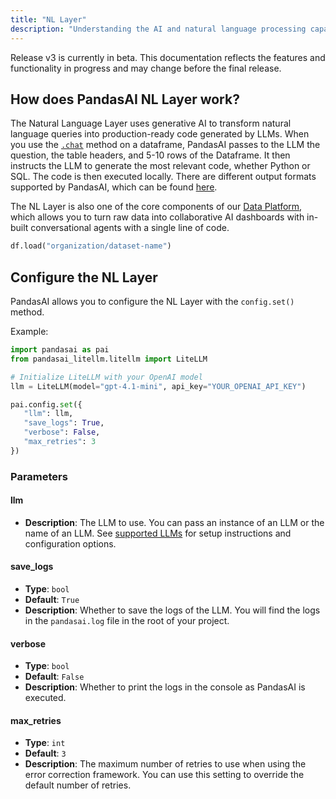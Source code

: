 ```yaml
---
title: "NL Layer"
description: "Understanding the AI and natural language processing capabilities of PandasAI"
---
```


<Note title="Beta Notice">
  Release v3 is currently in beta. This documentation reflects the features and
  functionality in progress and may change before the final release.
</Note>

## How does PandasAI NL Layer work?

The Natural Language Layer uses generative AI to transform natural language queries into production-ready code generated by LLMs.
When you use the [`.chat`](/v3/chat-and-output) method on a dataframe, PandasAI passes to the LLM the question, the table headers, and 5-10 rows of the Dataframe.
It then instructs the LLM to generate the most relevant code, whether Python or SQL. The code is then executed locally.
There are different output formats supported by PandasAI, which can be found [here](/v3/chat-and-output#available-output-formats).

The NL Layer is also one of the core components of our [Data Platform](/v3/ai-dashboards), which allows you to turn raw data into collaborative AI dashboards with in-built conversational agents with a single line of code.

```python
df.load("organization/dataset-name")
```

## Configure the NL Layer

PandasAI allows you to configure the NL Layer with the `config.set()` method.

Example:

```python
import pandasai as pai
from pandasai_litellm.litellm import LiteLLM

# Initialize LiteLLM with your OpenAI model
llm = LiteLLM(model="gpt-4.1-mini", api_key="YOUR_OPENAI_API_KEY")

pai.config.set({
   "llm": llm,
   "save_logs": True,
   "verbose": False,
   "max_retries": 3
})
```

### Parameters

#### llm

- **Description**: The LLM to use. You can pass an instance of an LLM or the name of an LLM. See [supported LLMs](/v3/large-language-models) for setup instructions and configuration options.

#### save_logs

- **Type**: `bool`
- **Default**: `True`
- **Description**: Whether to save the logs of the LLM. You will find the logs in the `pandasai.log` file in the root of your project.

#### verbose

- **Type**: `bool`
- **Default**: `False`
- **Description**: Whether to print the logs in the console as PandasAI is executed.

#### max_retries

- **Type**: `int`
- **Default**: `3`
- **Description**: The maximum number of retries to use when using the error correction framework. You can use this setting to override the default number of retries.
